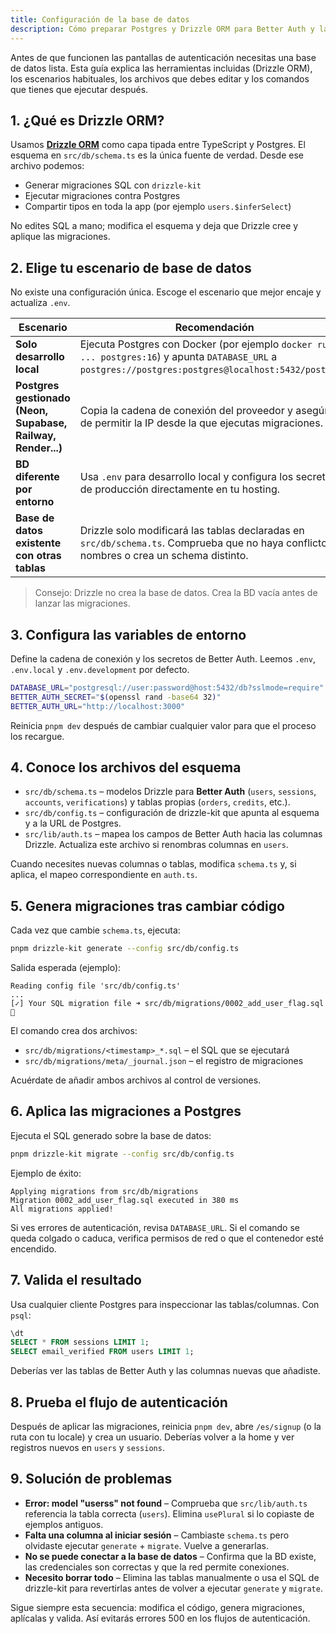 ```yaml
---
title: Configuración de la base de datos
description: Cómo preparar Postgres y Drizzle ORM para Better Auth y las tablas de la app.
---
```


Antes de que funcionen las pantallas de autenticación necesitas una base de
datos lista. Esta guía explica las herramientas incluidas (Drizzle ORM), los
escenarios habituales, los archivos que debes editar y los comandos que tienes
que ejecutar después.

## 1. ¿Qué es Drizzle ORM?

Usamos **[Drizzle ORM](https://orm.drizzle.team/)** como capa tipada entre
TypeScript y Postgres. El esquema en `src/db/schema.ts` es la única fuente de
verdad. Desde ese archivo podemos:

- Generar migraciones SQL con `drizzle-kit`
- Ejecutar migraciones contra Postgres
- Compartir tipos en toda la app (por ejemplo `users.$inferSelect`)

No edites SQL a mano; modifica el esquema y deja que Drizzle cree y aplique las
migraciones.

## 2. Elige tu escenario de base de datos

No existe una configuración única. Escoge el escenario que mejor encaje y
actualiza `.env`.

| Escenario | Recomendación |
| --- | --- |
| **Solo desarrollo local** | Ejecuta Postgres con Docker (por ejemplo `docker run ... postgres:16`) y apunta `DATABASE_URL` a `postgres://postgres:postgres@localhost:5432/postgres`. |
| **Postgres gestionado (Neon, Supabase, Railway, Render...)** | Copia la cadena de conexión del proveedor y asegúrate de permitir la IP desde la que ejecutas migraciones. |
| **BD diferente por entorno** | Usa `.env` para desarrollo local y configura los secretos de producción directamente en tu hosting. |
| **Base de datos existente con otras tablas** | Drizzle solo modificará las tablas declaradas en `src/db/schema.ts`. Comprueba que no haya conflictos de nombres o crea un schema distinto. |

> Consejo: Drizzle no crea la base de datos. Crea la BD vacía antes de lanzar
> las migraciones.

## 3. Configura las variables de entorno

Define la cadena de conexión y los secretos de Better Auth. Leemos `.env`,
`.env.local` y `.env.development` por defecto.

```bash  title=".env"
DATABASE_URL="postgresql://user:password@host:5432/db?sslmode=require"
BETTER_AUTH_SECRET="$(openssl rand -base64 32)"
BETTER_AUTH_URL="http://localhost:3000"
```

Reinicia `pnpm dev` después de cambiar cualquier valor para que el proceso los
recargue.

## 4. Conoce los archivos del esquema

- `src/db/schema.ts` – modelos Drizzle para **Better Auth** (`users`, `sessions`,
  `accounts`, `verifications`) y tablas propias (`orders`, `credits`, etc.).
- `src/db/config.ts` – configuración de drizzle-kit que apunta al esquema y a la
  URL de Postgres.
- `src/lib/auth.ts` – mapea los campos de Better Auth hacia las columnas Drizzle.
  Actualiza este archivo si renombras columnas en `users`.

Cuando necesites nuevas columnas o tablas, modifica `schema.ts` y, si aplica, el
mapeo correspondiente en `auth.ts`.

## 5. Genera migraciones tras cambiar código

Cada vez que cambie `schema.ts`, ejecuta:

```bash
pnpm drizzle-kit generate --config src/db/config.ts
```

Salida esperada (ejemplo):

```
Reading config file 'src/db/config.ts'
...
[✓] Your SQL migration file ➜ src/db/migrations/0002_add_user_flag.sql 🚀
```

El comando crea dos archivos:

- `src/db/migrations/<timestamp>_*.sql` – el SQL que se ejecutará
- `src/db/migrations/meta/_journal.json` – el registro de migraciones

Acuérdate de añadir ambos archivos al control de versiones.

## 6. Aplica las migraciones a Postgres

Ejecuta el SQL generado sobre la base de datos:

```bash
pnpm drizzle-kit migrate --config src/db/config.ts
```

Ejemplo de éxito:

```
Applying migrations from src/db/migrations
Migration 0002_add_user_flag.sql executed in 380 ms
All migrations applied!
```

Si ves errores de autenticación, revisa `DATABASE_URL`. Si el comando se queda
colgado o caduca, verifica permisos de red o que el contenedor esté encendido.

## 7. Valida el resultado

Usa cualquier cliente Postgres para inspeccionar las tablas/columnas. Con `psql`:

```sql
\dt
SELECT * FROM sessions LIMIT 1;
SELECT email_verified FROM users LIMIT 1;
```

Deberías ver las tablas de Better Auth y las columnas nuevas que añadiste.

## 8. Prueba el flujo de autenticación

Después de aplicar las migraciones, reinicia `pnpm dev`, abre `/es/signup` (o la
ruta con tu locale) y crea un usuario. Deberías volver a la home y ver registros
nuevos en `users` y `sessions`.

## 9. Solución de problemas

- **Error: model "userss" not found** – Comprueba que `src/lib/auth.ts`
  referencia la tabla correcta (`users`). Elimina `usePlural` si lo copiaste de
  ejemplos antiguos.
- **Falta una columna al iniciar sesión** – Cambiaste `schema.ts` pero olvidaste
  ejecutar `generate` + `migrate`. Vuelve a generarlas.
- **No se puede conectar a la base de datos** – Confirma que la BD existe, las
  credenciales son correctas y que la red permite conexiones.
- **Necesito borrar todo** – Elimina las tablas manualmente o usa el SQL de
  drizzle-kit para revertirlas antes de volver a ejecutar `generate` y
  `migrate`.

Sigue siempre esta secuencia: modifica el código, genera migraciones, aplícalas y
valida. Así evitarás errores 500 en los flujos de autenticación.
